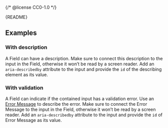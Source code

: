{/* @license CC0-1.0 */}


<Meta of={FieldStories} />

<Markdown>{README}</Markdown>

<Primary />

<Controls />

## Examples

### With description

A Field can have a description.
Make sure to connect this description to the input in the Field,
otherwise it won’t be read by a screen reader.
Add an `aria-describedby` attribute to the input and provide the `id` of the describing element as its value.

<Canvas of={FieldStories.WithDescription} />

### With validation

A Field can indicate if the contained input has a validation error.
Use an [Error Message](/docs/components-forms-error-message--docs) to describe the error.
Make sure to connect the Error Message to the input in the Field,
otherwise it won’t be read by a screen reader.
Add an `aria-describedby` attribute to the input and provide the `id` of Error Message as its value.

<Canvas of={FieldStories.WithValidation} />
